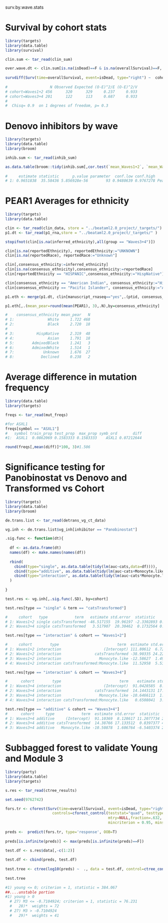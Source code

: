 
surv.by.wave.stats

# Survival by cohort stats

```r

library(targets)
library(data.table)
library(survival)

clin.sum <- tar_read(clin_sum)

over.wave.dt <- clin.sum[is.na(isDead)==F & is.na(overallSurvival)==F,.(ptid, isDead, overallSurvival, cohort)]
  
survdiff(Surv(time=overallSurvival, event=isDead, type="right") ~  cohort, data = as.data.frame(over.wave.dt), rho=0)
  
#                   N Observed Expected (O-E)^2/E (O-E)^2/V
# cohort=Waves1+2 456      320      329     0.237     0.933
# cohort=Waves3+4 201      122      113     0.687     0.933
# 
#  Chisq= 0.9  on 1 degrees of freedom, p= 0.3 

```

# Denovo inhibitors by wave

```r

library(targets)
library(data.table)
library(broom)

inhib.sum <- tar_read(inhib_sum)

as.data.table(broom::tidy(inhib.sum[,cor.test(`mean_Waves1+2`, `mean_Waves3+4`)]))
  
#     estimate statistic      p.value parameter  conf.low conf.high                               method alternative
# 1: 0.9651838  35.58436 5.856928e-56        93 0.9480639 0.9767278 Pearson's product-moment correlation   two.sided

```


# PEAR1 Averages for ethnicity

```r

library(targets)
library(data.table)

clin <- tar_read(clin_data, store = "../beataml2.0_project/_targets/")
p1.dt <- tar_read(p1_rna,store = "../beataml2.0_project/_targets/" )

stopifnot(clin[is.na(inferred_ethnicity),all(group == "Waves3+4")])

clin[is.na(reportedEthnicity), reportedEthnicity:="UNKNOWN"]
clin[is.na(reportedRace), reportedRace:="Unknown"]

clin[,consensus_ethnicity:=inferred_ethnicity]
clin[is.na(consensus_ethnicity),consensus_ethnicity:=reportedRace]
clin[reportedEthnicity == "HISPANIC",consensus_ethnicity:="HispNative"]

clin[consensus_ethnicity == "American Indian", consensus_ethnicity:="HispNative"]
clin[consensus_ethnicity == "Pacific Islander", consensus_ethnicity:="Asian"]

p1.eth <- merge(p1.dt, clin[manuscript_rnaseq=="yes",.(ptid, consensus_ethnicity)], by="ptid")

p1.eth[,.(mean_pear=round(mean(PEAR1), 3),.N),by=consensus_ethnicity]

#    consensus_ethnicity mean_pear   N
# 1:               White     1.722 468
# 2:               Black     2.720  18
# 
# 3:          HispNative     2.319  48
# 4:               Asian     1.791  18
# 5:        AdmixedBlack     1.241   3
# 6:        AdmixedWhite     1.514   1
# 7:             Unknown     1.676  27
# 8:            Declined     0.238   2


```

# Average difference in mutation frequency

```r

library(data.table)
library(targets)

freqs <- tar_read(mut_freqs)

#for ASXL1
freqs[symbol == "ASXL1"]
#   symbol train_prop test_prop  max_prop symb_ord       diff
#1:  ASXL1  0.0862069 0.1583333 0.1583333    ASXL1 0.07212644

round(freqs[,mean(diff)]*100, 3)#1.506

```

# Significance testing for Panobinostat vs Denovo and Transformed vs Cohort 

```r

library(targets)
library(data.table)
library(broom)

de.trans.list <- tar_read(detrans_vg_ct_data)

vg.inh <- de.trans.list$vg_inh[inhibitor == "Panobinostat"]

.sig.func <- function(dt){
  
  df <- as.data.frame(dt)
  names(df) <- make.names(names(df))
  
  rbind(
    cbind(type="single", as.data.table(tidy(lm(auc~cats,data=df)))),
    cbind(type="additive", as.data.table(tidy(lm(auc~cats+Monocyte.like,data=df)))),
    cbind(type="interaction", as.data.table(tidy(lm(auc~cats*Monocyte.like,data=df))))
  )
  
}

test.res <- vg.inh[,.sig.func(.SD), by=cohort]

test.res[type == "single" & term == "catsTransformed"]

#     cohort   type            term   estimate std.error  statistic    p.value
# 1: Waves1+2 single catsTransformed -46.517155  19.96197 -2.3302893 0.02272169
# 2: Waves3+4 single catsTransformed   3.517907  20.30462  0.1732564 0.86280007

test.res[type == "interaction" & cohort == "Waves1+2"]

#     cohort        type                          term  estimate std.error statistic      p.value
# 1: Waves1+2 interaction                   (Intercept) 111.80612  6.724700 16.626187 1.802256e-25
# 2: Waves1+2 interaction               catsTransformed -38.90335 24.225091 -1.605911 1.129967e-01
# 3: Waves1+2 interaction                 Monocyte.like -12.58627  1.498242 -8.400693 4.562785e-12
# 4: Waves1+2 interaction catsTransformed:Monocyte.like  11.52958  5.536381  2.082512 4.111685e-02

test.res[type == "interaction" & cohort == "Waves3+4"]

#      cohort        type                          term    estimate std.error  statistic      p.value
# 1: Waves3+4 interaction                   (Intercept)  91.0428585  8.177203 11.1337406 4.275091e-19
# 2: Waves3+4 interaction               catsTransformed  14.1443131 17.281620  0.8184599 4.150804e-01
# 3: Waves3+4 interaction                 Monocyte.like -10.6466113  1.818754 -5.8537944 6.394754e-08
# 4: Waves3+4 interaction catsTransformed:Monocyte.like   0.6508041  3.952100  0.1646730 8.695406e-01

test.res[type == "additive" & cohort == "Waves3+4"]
#      cohort     type            term  estimate std.error  statistic      p.value
# 1: Waves3+4 additive     (Intercept)  91.10369  8.128617 11.2077734 2.592389e-19
# 2: Waves3+4 additive catsTransformed  14.38766 17.133512  0.8397377 4.030788e-01
# 3: Waves3+4 additive   Monocyte.like -10.50878  1.606764 -6.5403374 2.712596e-09

```

# Subbagged forest to validate Young and Module 3

```r

library(party)
library(data.table)
library(targets)

s.res <- tar_read(ctree_results)

set.seed(9762742)

fors.tr <- cforest(Surv(time=overallSurvival, event=isDead, type="right")~., data=s.res$data, 
                     controls=cforest_control(teststat="quad", testtype="Bonferroni", 
                                              mtry=NULL,fraction=.632, ntree=1000, replace=F, 
                                              mincriterion = 0.95, minsplit = 20, minbucket = 7))
  
preds <-  predict(fors.tr, type='response', OOB=T)
  
preds[is.infinite(preds)] <- max(preds[is.infinite(preds)==F])

test.df <- s.res$data[,-c(1:2)]
  
test.df <- cbind(preds, test.df)
  
test.tree <- ctree(log10(preds) ~  ., data = test.df, control=ctree_control(mincriterion = 0.95))
  
test.tree

#1) young <= 0; criterion = 1, statistic = 384.067
##....unstable portion
#1) young > 0
  # 27) M3 <= -0.7104924; criterion = 1, statistic = 76.231
  #   28)*  weights = 72 
  # 27) M3 > -0.7104924
  #   29)*  weights = 41 


```
